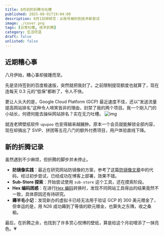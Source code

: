 ```yaml
---
title: 8月初的折腾与吐槽
published: 2025-08-01T19:04:00
description: 8月1日碎碎念：从账号被封到技术新尝试
image: ./cover.png 
tags: [日常吐槽, 技术折腾]
category: 生活呓语
draft: false
unlisted: false
---
```

## 近期糟心事

八月伊始，糟心事却接踵而至。

先是坚持签到的百度极速版，突然就把我封了。之前限制提现额度也就算了，现在连每天 0.3 元的“低保”都断了，令人不快。

更让人头大的是，Google Cloud Platform (GCP) 最近速度不佳，还以“发送流量提高网站排名”这种令人啼笑皆非的理由，封禁了我的两个项目。我一个刚入门的小站长，何德何能去操纵网站排名？实在无力吐槽。
![img](https://cdn.jsdelivr.net/gh/sjhxlll/fuwari-img@master/2025-08-02/google-block.png)

就连老牌壁纸软件 `upupoo` 也变得越来越臃肿。原本一个会员就能解锁全部内容，现在却搞出了 SVIP、拼团等五花八门的额外付费项目，用户体验直线下降。

## 新的折腾记录

虽然遇到不少麻烦，但折腾的脚步并未停止。

-   **防镜像实践**：最近在研究网站防镜像的方案，参考了这篇<a class="transition link text-[var(--primary)] font-medium" target="_blank" href="https://xeonzilla.top/posts/anti_malicious_mirroring">防镜像文章</a>中的代码，经过初步尝试，已经成功在博客上部署，效果不错。
-   **Sub-Store 探索**：开始尝试使用 `sub-store` 这个工具，还在摸索阶段。
-   **Hex 编码困惑**：在进行<a class="transition link text-[var(--primary)] font-medium" target="_blank" href="http://www.hiencode.com/hex.html">Hex 编码</a>转换时，发现不同网站工具得出的结果竟然不一致，具体原因还有待研究。
-   **薅羊毛小记**：发现新办的虚拟卡已经无法用于验证 GCP 的 300 美元赠金了，但幸运的是，用 N26 成功薅到了等值的欧元赠金，也算失之东隅，收之桑榆。

最后，在折腾之余，也找到了许多赏心悦博的壁纸，算是给这个月初增添了一抹亮色。💗


